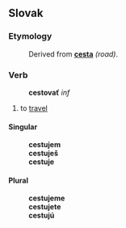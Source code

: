 ==Slovak==
===Etymology===
: Derived from '''[[cesta]]''' ''(road)''.
===Verb===
:'''cestovať''' ''inf''
# to [[travel]]
====Singular====
:'''cestujem'''
:'''cestuješ'''
:'''cestuje'''
====Plural====
:'''cestujeme'''
:'''cestujete'''
:'''cestujú'''